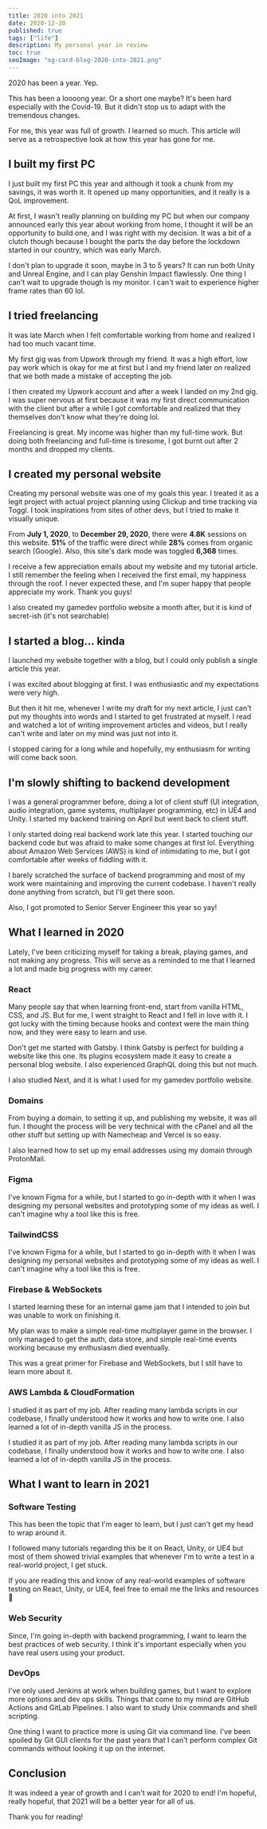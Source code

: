 ```yaml
---
title: 2020 into 2021
date: 2020-12-30
published: true
tags: ["life"]
description: My personal year in review
toc: true
seoImage: "og-card-blog-2020-into-2021.png"
---
```



2020 has been a year. Yep.

This has been a <ExtLink link="https://youtu.be/6-1Ue0FFrHY" newTab>loooong</ExtLink> year. Or a short one maybe? It's been hard especially with the Covid-19. But it didn't stop us to adapt with the tremendous changes.

For me, this year was full of growth. I learned so much. This article will serve as a retrospective look at how this year has gone for me.

## I built my first PC

I just built my first PC this year and although it took a chunk from my savings, it was worth it. It opened up many opportunities, and it really is a QoL improvement.

At first, I wasn't really planning on building my PC but when our company announced early this year about working from home, I thought it will be an opportunity to build one, and I was right with my decision. It was a bit of a clutch though because I bought the parts the day before the lockdown started in our country, which was early March.

I don't plan to upgrade it soon, maybe in 3 to 5 years? It can run both Unity and Unreal Engine, and I can play Genshin Impact flawlessly. One thing I can't wait to upgrade though is my monitor. I can't wait to experience higher frame rates than 60 lol.

## I tried freelancing

It was late March when I felt comfortable working from home and realized I had too much vacant time.

My first gig was from Upwork through my friend. It was a high effort, low pay work which is okay for me at first but I and my friend later on realized that we both made a mistake of accepting the job.

I then created my Upwork account and after a week I landed on my 2nd gig. I was super nervous at first because it was my first direct communication with the client but after a while I got comfortable and realized that they themselves don't know what they're doing lol.

Freelancing is great. My income was higher than my full-time work. But doing both freelancing and full-time is tiresome,  I got burnt out after 2 months and dropped my clients.

## I created my personal website

Creating my personal website was one of my goals this year. I treated it as a legit project with actual project planning using <ExtLink link="https://clickup.com/" newTab>Clickup</ExtLink> and time tracking via <ExtLink link="https://toggl.com/track/" newTab>Toggl</ExtLink>. I took <ExtLink link="https://share.clickup.com/t/h/2xkaht/X0MKPPTJM2MXUHV" newTab>inspirations</ExtLink> from sites of other devs, but I tried to make it visually unique.

From **July 1, 2020**, to **December 29, 2020**, there were **4.8K** sessions on this website. **51%** of the traffic were direct while **28%** comes from organic search (Google). Also, this site's dark mode was toggled **6,368** times.

I receive a few appreciation emails about my website and my tutorial article. I still remember the feeling when I received the first email, my happiness through the roof. I never expected these, and I'm super happy that people appreciate my work. Thank you guys!

I also created my <ExtLink link="https://gamedev.jeffjadulco.com/" newTab>gamedev portfolio website</ExtLink> a month after, but it is kind of secret-ish (it's not searchable)

## I started a blog... kinda

I launched my website together with a blog, but I could only publish a single article this year.

I was excited about blogging at first. I was enthusiastic and my expectations were very high.

But then it hit me, whenever I write my draft for my next article, I just can't put my thoughts into words and I started to get frustrated at myself. I read and watched a lot of writing improvement articles and videos, but I really can't write and later on my mind was just not into it.

I stopped caring for a long while and hopefully, my enthusiasm for writing will come back soon.

## I'm slowly shifting to backend development

I was a general programmer before, doing a lot of client stuff (UI integration, audio integration, game systems, multiplayer programming, etc) in UE4 and Unity. I started my backend training on April but went back to client stuff.

I only started doing real backend work late this year. I started touching our backend code but was afraid to make some changes at first lol. Everything about Amazon Web Services (AWS) is kind of intimidating to me, but I got comfortable after weeks of fiddling with it.

I barely scratched the surface of backend programming and most of my work were maintaining and improving the current codebase. I haven't really done anything from scratch, but I'll get there soon.

Also, I got promoted to Senior Server Engineer this year so yay!

## What I learned in 2020

Lately, I've been criticizing myself for taking a break, playing games, and not making any progress. This will serve as a reminded to me that I learned a lot and made big progress with my career.

### React

Many people say that when learning front-end, start from vanilla HTML, CSS, and JS. But for me, I went straight to React and I fell in love with it. I got lucky with the timing because hooks and context were the main thing now, and they were easy to learn and use.

Don't get me started with Gatsby. I think Gatsby is perfect for building a website like this one. Its plugins ecosystem made it easy to create a personal blog website. I also experienced GraphQL doing this but not much.

I also studied Next, and it is what I used for my gamedev portfolio website.

### Domains

From buying a domain, to setting it up, and publishing my website, it was all fun. I thought the process will be very technical with the cPanel and all the other stuff but setting up with Namecheap and Vercel is so easy.

I also learned how to set up my email addresses using my domain through ProtonMail.

### Figma

I've known Figma for a while, but I started to go in-depth with it when I was designing my personal websites and prototyping some of my ideas as well. I can't imagine why a tool like this is free.

### TailwindCSS

I've known Figma for a while, but I started to go in-depth with it when I was designing my personal websites and prototyping some of my ideas as well. I can't imagine why a tool like this is free.

### Firebase & WebSockets

I started learning these for an internal game jam that I intended to join but was unable to work on finishing it.

My plan was to make a simple real-time multiplayer game in the browser. I only managed to get the auth, data store, and simple real-time events working because my enthusiasm died eventually.

This was a great primer for Firebase and WebSockets, but I still have to learn more about it.

### AWS Lambda & CloudFormation

I studied it as part of my job. After reading many lambda scripts in our codebase, I finally understood how it works and how to write one. I also learned a lot of in-depth vanilla JS in the process.

I studied it as part of my job. After reading many lambda scripts in our codebase, I finally understood how it works and how to write one. I also learned a lot of in-depth vanilla JS in the process.

## What I want to learn in 2021

### Software Testing

This has been the topic that I'm eager to learn, but I just can't get my head to wrap around it.

I followed many tutorials regarding this be it on React, Unity, or UE4 but most of them showed trivial examples that whenever I'm to write a test in a real-world project, I get stuck.

If you are reading this and know of any real-world examples of software testing on React, Unity, or UE4, feel free to email me the links and resources 😬

### Web Security

Since, I'm going in-depth with backend programming, I want to learn the best practices of web security. I think it's important especially when you have real users using your product.

### DevOps

I've only used Jenkins at work when building games, but I want to explore more options and dev ops skills. Things that come to my mind are GitHub Actions and GitLab Pipelines. I also want to study Unix commands and shell scripting.

One thing I want to practice more is using Git via command line. I've been spoiled by Git GUI clients for the past years that I can't perform complex Git commands without looking it up on the internet.

## Conclusion

It was indeed a year of growth and I can't wait for 2020 to end! I'm hopeful, really hopeful, that 2021 will be a better year for all of us.

Thank you for reading!
